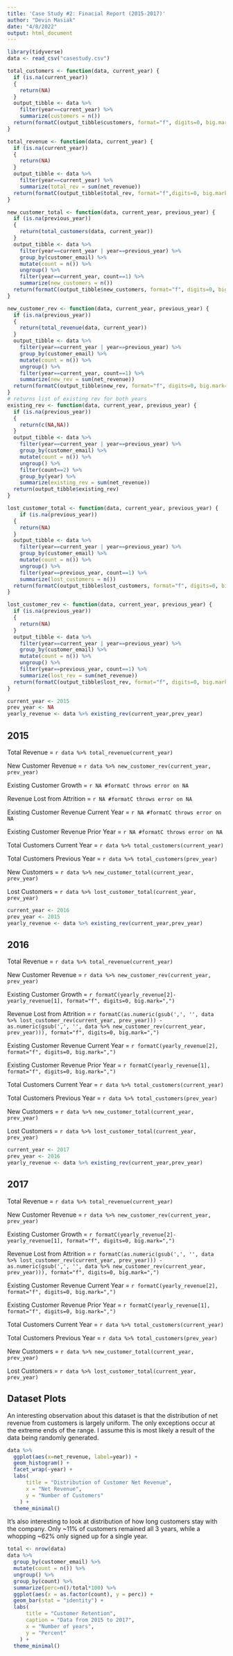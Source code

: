 ```yaml
---
title: 'Case Study #2: Finacial Report (2015-2017)'
author: "Devin Masiak"
date: "4/8/2022"
output: html_document
---
```


```r
library(tidyverse)
data <- read_csv("casestudy.csv")
```

```r
total_customers <- function(data, current_year) {
  if (is.na(current_year))
  {
    return(NA)
  }
  output_tibble <- data %>%
    filter(year==current_year) %>%
    summarize(customers = n())
  return(formatC(output_tibble$customers, format="f", digits=0, big.mark=","))
}

total_revenue <- function(data, current_year) {
  if (is.na(current_year))
  {
    return(NA)
  }
  output_tibble <- data %>%
    filter(year==current_year) %>%
    summarize(total_rev = sum(net_revenue))
  return(formatC(output_tibble$total_rev, format="f",digits=0, big.mark=","))
}

new_customer_total <- function(data, current_year, previous_year) {
  if (is.na(previous_year))
  {
    return(total_customers(data, current_year))
  }
  output_tibble <- data %>%
    filter(year==current_year | year==previous_year) %>%
    group_by(customer_email) %>%
    mutate(count = n()) %>%
    ungroup() %>%
    filter(year==current_year, count==1) %>%
    summarize(new_customers = n())
  return(formatC(output_tibble$new_customers, format="f", digits=0, big.mark=","))
}

new_customer_rev <- function(data, current_year, previous_year) {
  if (is.na(previous_year))
  {
    return(total_revenue(data, current_year))
  }
  output_tibble <- data %>%
    filter(year==current_year | year==previous_year) %>%
    group_by(customer_email) %>%
    mutate(count = n()) %>%
    ungroup() %>%
    filter(year==current_year, count==1) %>%
    summarize(new_rev = sum(net_revenue))
  return(formatC(output_tibble$new_rev, format="f", digits=0, big.mark=","))
}
# returns list of existing rev for both years
existing_rev <- function(data, current_year, previous_year) {
  if (is.na(previous_year))
  {
    return(c(NA,NA))
  }
  output_tibble <- data %>%
    filter(year==current_year | year==previous_year) %>%
    group_by(customer_email) %>%
    mutate(count = n()) %>%
    ungroup() %>%
    filter(count==2) %>%
    group_by(year) %>%
    summarize(existing_rev = sum(net_revenue))
  return(output_tibble$existing_rev)
}

lost_customer_total <- function(data, current_year, previous_year) {
    if (is.na(previous_year))
  {
    return(NA)
  }
  output_tibble <- data %>%
    filter(year==current_year | year==previous_year) %>%
    group_by(customer_email) %>%
    mutate(count = n()) %>%
    ungroup() %>%
    filter(year==previous_year, count==1) %>%
    summarize(lost_customers = n())
  return(formatC(output_tibble$lost_customers, format="f", digits=0, big.mark=","))
}

lost_customer_rev <- function(data, current_year, previous_year) {
  if (is.na(previous_year))
  {
    return(NA)
  }
  output_tibble <- data %>%
    filter(year==current_year | year==previous_year) %>%
    group_by(customer_email) %>%
    mutate(count = n()) %>%
    ungroup() %>%
    filter(year==previous_year, count==1) %>%
    summarize(lost_rev = sum(net_revenue))
  return(formatC(output_tibble$lost_rev, format="f", digits=0, big.mark=","))
}
```


```r
current_year <- 2015
prev_year <- NA
yearly_revenue <- data %>% existing_rev(current_year,prev_year)
```
## 2015
Total Revenue = `r data %>% total_revenue(current_year)`

New Customer Revenue = `r data %>% new_customer_rev(current_year, prev_year)`

Existing Customer Growth = `r NA #formatC throws error on NA`

Revenue Lost from Attrition = `r NA #formatC throws error on NA`

Existing Customer Revenue Current Year = `r NA #formatC throws error on NA`

Existing Customer Revenue Prior Year = `r NA #formatC throws error on NA`

Total Customers Current Year = `r data %>% total_customers(current_year)`

Total Customers Previous Year = `r data %>% total_customers(prev_year)`

New Customers = `r data %>% new_customer_total(current_year, prev_year)`

Lost Customers = `r data %>% lost_customer_total(current_year, prev_year)`


```r
current_year <- 2016
prev_year <- 2015
yearly_revenue <- data %>% existing_rev(current_year,prev_year)
```
## 2016
Total Revenue = `r data %>% total_revenue(current_year)`

New Customer Revenue = `r data %>% new_customer_rev(current_year, prev_year)`

Existing Customer Growth = `r formatC(yearly_revenue[2]-yearly_revenue[1], format="f", digits=0, big.mark=",")`

Revenue Lost from Attrition = `r formatC(as.numeric(gsub(',', '', data %>% lost_customer_rev(current_year, prev_year))) - as.numeric(gsub(',', '', data %>% new_customer_rev(current_year, prev_year))), format="f", digits=0, big.mark=",")`

Existing Customer Revenue Current Year = `r formatC(yearly_revenue[2], format="f", digits=0, big.mark=",")`

Existing Customer Revenue Prior Year = `r formatC(yearly_revenue[1], format="f", digits=0, big.mark=",")`

Total Customers Current Year = `r data %>% total_customers(current_year)`

Total Customers Previous Year = `r data %>% total_customers(prev_year)`

New Customers = `r data %>% new_customer_total(current_year, prev_year)`

Lost Customers = `r data %>% lost_customer_total(current_year, prev_year)`

```r
current_year <- 2017
prev_year <- 2016
yearly_revenue <- data %>% existing_rev(current_year,prev_year)
```
## 2017
Total Revenue = `r data %>% total_revenue(current_year)`

New Customer Revenue = `r data %>% new_customer_rev(current_year, prev_year)`

Existing Customer Growth = `r formatC(yearly_revenue[2]-yearly_revenue[1], format="f", digits=0, big.mark=",")`

Revenue Lost from Attrition = `r formatC(as.numeric(gsub(',', '', data %>% lost_customer_rev(current_year, prev_year))) - as.numeric(gsub(',', '', data %>% new_customer_rev(current_year, prev_year))), format="f", digits=0, big.mark=",")`

Existing Customer Revenue Current Year = `r formatC(yearly_revenue[2], format="f", digits=0, big.mark=",")`

Existing Customer Revenue Prior Year = `r formatC(yearly_revenue[1], format="f", digits=0, big.mark=",")`

Total Customers Current Year = `r data %>% total_customers(current_year)`

Total Customers Previous Year = `r data %>% total_customers(prev_year)`

New Customers = `r data %>% new_customer_total(current_year, prev_year)`

Lost Customers = `r data %>% lost_customer_total(current_year, prev_year)`

## Dataset Plots
An interesting observation about this dataset is that the distribution of net revenue from customers is largely uniform. The only exceptions occur at the extreme ends of the range. I assume this is most likely a result of the data being randomly generated.
```r
data %>%
  ggplot(aes(x=net_revenue, label=year)) +
  geom_histogram() +
  facet_wrap(~year) +
  labs(
      title = "Distribution of Customer Net Revenue",
      x = "Net Revenue",
      y = "Number of Customers"
    ) +
  theme_minimal()
```

It's also interesting to look at distribution of how long customers stay with the company. Only ~11% of customers remained all 3 years, while a whopping ~62% only signed up for a single year.

```r
total <- nrow(data)
data %>%
  group_by(customer_email) %>%
  mutate(count = n()) %>%
  ungroup() %>%
  group_by(count) %>%
  summarize(perc=n()/total*100) %>%
  ggplot(aes(x = as.factor(count), y = perc)) +
  geom_bar(stat = "identity") +
  labs(
      title = "Customer Retention",
      caption = "Data from 2015 to 2017",
      x = "Number of years",
      y = "Percent"
    ) +
  theme_minimal()
```